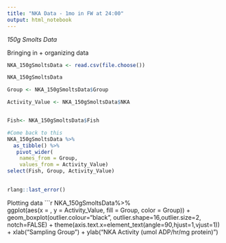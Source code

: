 ```yaml
---
title: "NKA Data - 1mo in FW at 24:00"
output: html_notebook
---
```



*150g Smolts Data*

Bringing in + organizing data 
```r
NKA_150gSmoltsData <- read.csv(file.choose())

NKA_150gSmoltsData 

Group <- NKA_150gSmoltsData$Group

Activity_Value <- NKA_150gSmoltsData$NKA


Fish<- NKA_150gSmoltsData$Fish

#Come back to this
NKA_150gSmoltsData %>% 
  as_tibble() %>% 
   pivot_wider(
    names_from = Group, 
    values_from = Activity_Value)
select(Fish, Group, Activity_Value)
 

rlang::last_error()
```

Plotting data 
```r

NKA_150gSmoltsData%>%  
  ggplot(aes(x = , y = Activity_Value, fill = Group, color = Group)) +
  geom_boxplot(outlier.colour="black", outlier.shape=16,outlier.size=2, notch=FALSE) +
  theme(axis.text.x=element_text(angle=90,hjust=1,vjust=1)) + 
  xlab("Sampling Group") +
  ylab("NKA Activity (umol ADP/hr/mg protein)")
  

